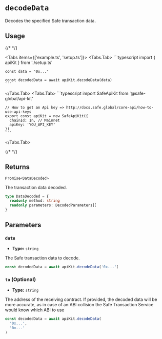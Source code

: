 
# `decodeData`

Decodes the specified Safe transaction data.

## Usage

{/* <!-- vale off --> */}

<Tabs items={['example.ts', 'setup.ts']}>
  <Tabs.Tab>
    ```typescript
    import { apiKit } from './setup.ts'

    const data = '0x...'

    const decodedData = await apiKit.decodeData(data)
    ```
  </Tabs.Tab>
  <Tabs.Tab>
    ```typescript
    import SafeApiKit from '@safe-global/api-kit'

    // How to get an Api key => http://docs.safe.global/core-api/how-to-use-api-keys
    export const apiKit = new SafeApiKit({
      chainId: 1n, // Mainnet
      apiKey: 'YOU_API_KEY'
    })
    ```
  </Tabs.Tab>
</Tabs>

{/* <!-- vale on --> */}

## Returns

`Promise<DataDecoded>`

The transaction data decoded.

```typescript
type DataDecoded = {
  readonly method: string
  readonly parameters: DecodedParameters[]
}
```

## Parameters

### `data`

- **Type:** `string`

The Safe transaction data to decode.

```typescript
const decodedData = await apiKit.decodeData('0x...')
```

### `to` (Optional)

- **Type:** `string`

The address of the receiving contract. If provided, the decoded data will be more accurate, as in case of an ABI collision the Safe Transaction Service would know which ABI to use

```typescript
const decodedData = await apiKit.decodeData(
  '0x...',
  '0x...'
)
```
